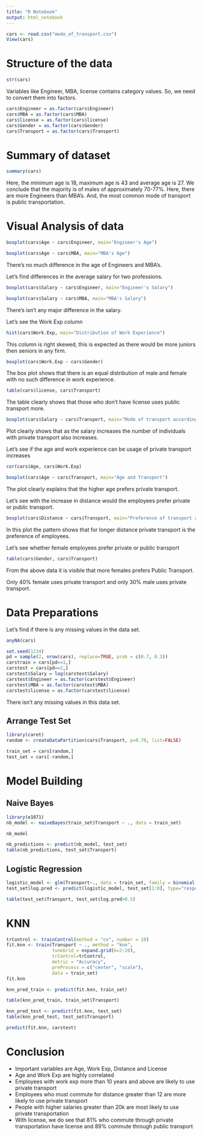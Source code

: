 ```yaml
---
title: "R Notebook"
output: html_notebook
---
```


```r
cars <- read.csv("mode_of_transport.csv")
View(cars)
```

# Structure of the data

```r
str(cars)
```
Variables like Engineer, MBA, license contains category values. So, we need to convert them into factors.

```r
cars$Engineer = as.factor(cars$Engineer)
cars$MBA = as.factor(cars$MBA)
cars$license = as.factor(cars$license)
cars$Gender = as.factor(cars$Gender)
cars$Transport = as.factor(cars$Transport)
```

# Summary of dataset

```r
summary(cars)
```
Here, the minimum age is 18, maximum age is 43 and average age is 27.
We conclude that the majority is of males of approximately 70-77%.
Here, there are more Engineers than MBA's.
And, the most common mode of transport is public transportation.

# Visual Analysis of data



```r
boxplot(cars$Age ~ cars$Engineer, main="Engineer's Age")
```
```r
boxplot(cars$Age ~ cars$MBA, main="MBA's Age")
```
There's no much difference in the age of Engineers and MBA's.

Let's find differences in the average salary for two professions.

```r
boxplot(cars$Salary ~ cars$Engineer, main="Engineer's Salary")
```
```r
boxplot(cars$Salary ~ cars$MBA, main="MBA's Salary")
```

There's isn't any major difference in the salary.

Let's see the Work Exp column

```r
hist(cars$Work.Exp, main="Distribution of Work Experience")
```

This column is right skewed, this is expected as there would be more juniors then seniors in any firm.

```r
boxplot(cars$Work.Exp ~ cars$Gender)
```

The box plot shows that there is an equal distribution of male and female with no such difference in work experience.

```r
table(cars$license, cars$Transport)
```
The table clearly shows that those who don't have license uses public transport more.

```r
boxplot(cars$Salary ~ cars$Transport, main="Mode of transport according to the salary")
```

Plot clearly shows that as the salary increases the number of individuals with private transport also increases.

Let's see if the age and work experience can be usage of private transport increases

```r
cor(cars$Age, cars$Work.Exp)
```
```r
boxplot(cars$Age ~ cars$Transport, main="Age and Transport")
```
The plot clearly explains that the higher age prefers private transport.

Let's see with the increase in distance would the employees prefer private or public transport.

```r
boxplot(cars$Distance ~ cars$Transport, main="Preference of transport according to distance")
```

In this plot the pattern shows that for longer distance private transport is the preference of employees.

Let's see whether female employees prefer private or public transport

```r
table(cars$Gender, cars$Transport)
```
From the above data it is visible that more females prefers Public Transport.

Only 40% female uses private transport and only 30% male uses private transport.

# Data Preparations

Let's find if there is any missing values in the data set.
```r
anyNA(cars)
```

```r
set.seed(1234)
pd = sample(2, nrow(cars), replace=TRUE, prob = c(0.7, 0.3))
carstrain = cars[pd==1,]
carstest = cars[pd==2,]
carstest$Salary = log(carstest$Salary)
carstest$Engineer = as.factor(carstest$Engineer)
carstest$MBA = as.factor(carstest$MBA)
carstest$license = as.factor(carstest$license)
```



There isn't any missing values in this data set.

## Arrange Test Set

```r
library(caret)
random <- createDataPartition(cars$Transport, p=0.70, list=FALSE)

train_set = cars[random,]
test_set = cars[-random,]
```

# Model Building

## Naive Bayes

```r
library(e1071)
nb_model <- naiveBayes(train_set$Transport ~ ., data = train_set)

nb_model
```
```r
nb_predictions <- predict(nb_model, test_set)
table(nb_predictions, test_set$Transport)
```
## Logistic Regression

```r
logistic_model <- glm(Transport~., data = train_set, family = binomial(link = "logit"))
test_set$log.pred <- predict(logistic_model, test_set[1:8], type="response")

table(test_set$Transport, test_set$log.pred>0.5)
```

# KNN

```r
trControl <- trainControl(method = "cv", number = 10)
fit.knn <- train(Transport ~ ., method = "knn",
                 tuneGrid = expand.grid(k=2:20),
                 trControl=trControl,
                 metric = "Accuracy",
                 preProcess = c("center", "scale"),
                 data = train_set)
fit.knn
```
```r
knn_pred_train <- predict(fit.knn, train_set)

table(knn_pred_train, train_set$Transport)
```
```r
knn_pred_test <- predict(fit.knn, test_set)
table(knn_pred_test, test_set$Transport)
```
```r
predict(fit.knn, carstest)
```
# Conclusion

- Important variables are Age, Work Exp, Distance and License
- Age and Work Exp are highly correlated
- Employees with work exp more than 10 years and above are likely to use private transport
- Employees who must commute for distance greater than 12 are more likely to use private transport
- People with higher salaries greater than 20k are most likely to use private transportation
- With license, we do see that 81% who commute through private transportation have license and 89% commute through public transport
